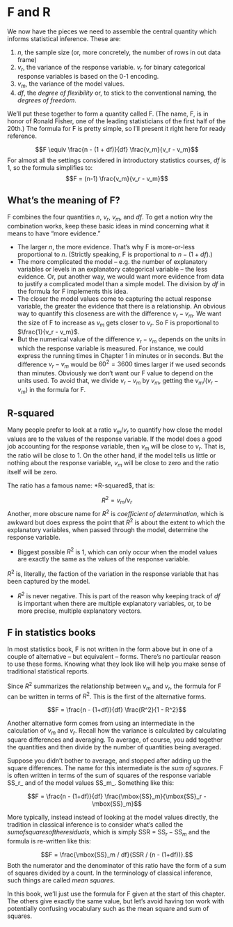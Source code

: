 # F and R

We now have the pieces we need to assemble the central quantity which informs statistical inference. These are:

1. $n$, the sample size (or, more concretely, the number of rows in out data frame)
2. $v_r$, the variance of the response variable. $v_r$ for binary categorical response variables is based on the 0-1 encoding.
3. $v_m$, the variance of the model values.
4. $df$, the *degree of flexibility* or, to stick to the conventional naming, the *degrees of freedom*.

We'll put these together to form a quantity called F. (The name, F, is in honor of Ronald Fisher, one of the leading statisticians of the first half of the 20th.) The formula for F is pretty simple, so I'll present it right here for ready reference.  

$$F \equiv \frac{n - (1 + df)}{df} \frac{v_m}{v_r - v_m}$$
For almost all the settings considered in introductory statistics courses, $df$ is 1, so the formula simplifies to:
$$F =  (n-1) \frac{v_m}{v_r - v_m}$$


## What's the meaning of F?

F combines the four quantities $n$, $v_r$, $v_m$, and $df$. To get a notion why the combination  works, keep these basic ideas in mind concerning what it means to have "more evidence."

- The larger $n$, the more evidence. That's why F is more-or-less proportional to $n$.  (Strictly speaking,  F is proportional to $n  - (1+df)$.)
- The more complicated the model -- e.g. the number of explanatory variables or levels in an explanatory categorical variable -- the less evidence. Or, put another way, we would want  more evidence from data to justify a complicated model than  a simple model. The division  by $df$ in the formula for F implements this idea.
- The closer the model values come to capturing the actual response variable, the greater the evidence that there is a relationship. An obvious 
way to quantify this closeness are with the difference $v_r - v_m$. We want the size of F to increase as  $v_m$  gets  closer  to  $v_r$. So F is proportional to  $\frac{1}{v_r - v_m}$.
- But the numerical value of the difference $v_r - v_m$ depends on the units in which the response variable  is measured.  For  instance, we could express the running  times in Chapter 1 in minutes or in seconds. But the difference $v_r - v_m$ would be $60^2 = 3600$ times larger if we  used seconds than minutes. Obviously we don't want our F value to depend on the units used. To avoid that, we divide $v_r - v_m$ by $v_m$, getting the $v_m / (v_r - v_m)$ in the formula for F.


## R-squared

Many people prefer to look at a ratio $v_m  / v_r$ to quantify how close the model values are to  the values of the response variable. If the model does a good job accounting for the response variable, then $v_m$ will be close to $v_r$. That is, the ratio will  be close to 1. On the other hand, if the model tells us little or nothing about  the response variable, $v_m$ will  be close to zero and the ratio itself  will be zero.

The  ratio has a famous name: *R-squared$,  that  is:

$$R^2 = v_m / v_r$$
Another, more  obscure name for $R^2$ is *coefficient of determination*, which is awkward but  does express the point  that $R^2$ is about  the extent to  which the explanatory variables, when  passed  through the model, determine the response variable.


- Biggest possible $R^2$ is 1,  which can only occur when the model values are exactly the same as the values of the  response variable.

$R^2$ is, literally, the faction of  the variation in the response variable that has been captured by the model. 

- $R^2$ is never negative. This is part of the reason why keeping  track of $df$ is important when there are multiple explanatory  variables, or, to be  more precise, multiple explanatory vectors. 

## F in statistics books

In most statistics book, F is not written in the form above but in one of a couple of alternative -- but  equivalent  -- forms. There's no particular reason to use these forms. Knowing what they look like  will help  you  make sense of traditional statistical reports.

Since $R^2$  summarizes the relationship  between $v_m$ and $v_r$, the formula for F can be written in terms of $R^2$. This is the first of the alternative forms.

$$F = \frac{n - (1+df)}{df} \frac{R^2}{1 - R^2}$$

Another alternative form comes from using an intermediate in the  calculation  of $v_m$ and $v_r$. Recall how the variance is calculated by calculating square differences and averaging. To average, of course, you  add together the quantities and  then  divide  by the  number of quantities  being averaged.

Suppose you didn't bother  to average, and stopped after adding up the square differences. The name for this intermediate is the  *sum of squares*.
F is often written in terms of the sum of squares of the response variable SS_r_ and of the model values SS_m_. Something like this:

$$F = \frac{n - (1+df)}{df} \frac{\mbox{SS}_m}{\mbox{SS}_r - \mbox{SS}_m}$$

More typically, instead instead  of  looking at the model  values directly,  the tradition  in  classical inference is to consider what's called the  $sum of squares of the residuals$, which is simply SSR = $\mbox{SS}_r - \mbox{SS}_m$ and the  formula is re-written like this:

$$F = \frac{\mbox{SS}_m / df}{SSR / (n -  (1+df))}.$$
Both the numerator and the denominator of this ratio have the form of a sum  of squares divided by a count. In the terminology of classical inference, such things are called *mean squares*. 

In this book, we'll just use the formula for F given at the start of this chapter. The others give exactly the same value, but let's avoid  having  ton work with potentially confusing  vocabulary such  as the  mean square and sum  of squares. 